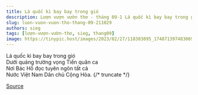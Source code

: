 ```yaml
---
title: Lá quốc kì bay bay trong gió
description: Lượn vượn vườn thơ - tháng 09-1 Lá quốc kì bay bay trong gió Dưới quảng trường vọng Tiến quân ca
slug: luon-vuon-vuon-tho-thang-09-211029
authors: sieg
tags: [lượn-vượn-vườn-thơ, sieg, thang09]
image: https://tinypic.host/images/2023/02/27/118383095_174871397483069_4226465541045558410_n.th.jpg
---
```


Lá quốc kì bay bay trong gió\
Dưới quảng trường vọng Tiến quân ca\
Nơi Bác Hồ đọc tuyên ngôn tất cả\
Nước Việt Nam Dân chủ Cộng Hòa.
{/* truncate */}


[Source](https://www.facebook.com/ape.poem/posts/pfbid02gghnovkhwhJDJgmjgkgnBmhgVj4ohVkkXTTF1ovXCRyL3FJRw5d32L9ev3UeF5QAl)
